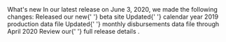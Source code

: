 
<Box fontWeight="normal">
  <Box component="h2" m={0}>What's new</Box>
  <Box fontSize="body2" style={{ marginBottom: 10 }}>
    In our latest release on June 3, 2020, we made the following changes:
  </Box>
  <List aria-label="whats new list">
    <ListItem style={{ display: 'flex', paddingBottom: 15 }} disableGutters>
      <ListItemIcon>
        <FiberManualRecordRoundedIcon style={{ fontSize: 10, marginRight: 5 }} />
      </ListItemIcon>
      <ListItemText>
        Released our new{' '}
        <Link href='https://beta-nrrd.app.cloud.gov'>
        beta site
        </Link>
      </ListItemText>
    </ListItem>
    <ListItem style={{ display: 'flex', paddingBottom: 15 }}>
      <ListItemIcon>
        <FiberManualRecordRoundedIcon style={{ fontSize: 10, marginRight: 5 }} />
      </ListItemIcon>
      <ListItemText>
        Updated{' '}
        <Link href='https://beta-nrrd.app.cloud.gov/downloads/production'>
          calendar year 2019 production data file
        </Link>
      </ListItemText>
    </ListItem>
    <ListItem style={{ display: 'flex', paddingBottom: 15 }}>
      <ListItemIcon>
        <FiberManualRecordRoundedIcon style={{ fontSize: 10, marginRight: 5 }} />
      </ListItemIcon>
      <ListItemText>
        Updated{' '}
        <Link href='https://beta-nrrd.app.cloud.gov/downloads/disbursements-by-month/'>
          monthly disbursements data file through April 2020
        </Link>
      </ListItemText>
    </ListItem>
  </List>
  <Typography variant="body2">
        Review our{' '}
    <Link href='https://github.com/ONRR/nrrd/releases'>
          full release details
    </Link>.
  </Typography>
</Box>
